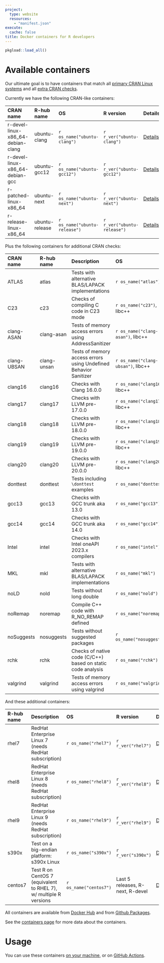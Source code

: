```yaml
---
project:
  type: website
  resources:
    - "manifest.json"
execute:
  cache: false
title: Docker containers for R developers
---
```


```r
pkgload::load_all()
```

# Available containers

Our ultimate goal is to have containers that match all [primary CRAN Linux
systems](https://cran.r-project.org/web/checks/check_flavors.html) and all
[extra CRAN checks](https://cran.r-project.org/web/checks/check_issue_kinds.html).

Currently we have the following CRAN-like containers:

| CRAN name                         | R-hub name      | OS                             | R version                    | Details                                    |
|:----------------------------------|:----------------|:-------------------------------|:-----------------------------|:-------------------------------------------|
| r-devel-linux-x86_64-debian-clang | ubuntu-clang    | `r os_name("ubuntu-clang")`    | `r r_ver("ubuntu-clang")`    | [Details](containers.html#ubuntu-clang)    |
| r-devel-linux-x86_64-debian-gcc   | ubuntu-gcc12    | `r os_name("ubuntu-gcc12")`    | `r r_ver("ubuntu-gcc12")`    | [Details](containers.html#ubuntu-gcc12)    |
| r-patched-linux-x86_64            | ubuntu-next     | `r os_name("ubuntu-next")`     | `r r_ver("ubuntu-next")`     | [Details](containers.html#ubuntu-next)     |
| r-release-linux-x86_64            | ubuntu-release  | `r os_name("ubuntu-release")`  | `r r_ver("ubuntu-release")`  | [Details](containers.html#ubuntu-release)  |

Plus the following containers for additional CRAN checks:

| CRAN name  | R-hub name | Description                                                      | OS                                | R version               | Details                                |
|:-----------|:-----------|:-----------------------------------------------------------------|:----------------------------------|:------------------------|----------------------------------------|
|ATLAS       | atlas      | Tests with alternative BLAS/LAPACK implementations               | `r os_name("atlas")`              | `r r_ver("atlas")`      | [Details](containers.html#atlas)       |
|C23         | c23        | Checks of compiling C code in C23 mode                           | `r os_name("c23")`, libc++        | `r r_ver("c23")`    | [Details](containers.html#c23)             |
|clang-ASAN  | clang-asan | Tests of memory access errors using AddressSanitizer             | `r os_name("clang-asan")`, libc++ | `r r_ver("clang-asan")` | [Details](containers.html#clang-asan)  |
|clang-UBSAN | clang-unsan | Tests of memory access errors using Undefined Behavior Sanitizer | `r os_name("clang-ubsan")`, libc++ | `r r_ver("clang-ubsan")` | [Details](containers.html#clang-ubsan)  |
|clang16     | clang16    | Checks with Clang 16.0.0                                         | `r os_name("clang16")`, libc++    | `r r_ver("clang16")`    | [Details](containers.html#clang16)     |
|clang17     | clang17    | Checks with LLVM pre-17.0.0                                      | `r os_name("clang17")`, libc++    | `r r_ver("clang17")`    | [Details](containers.html#clang17)     |
|clang18     | clang18    | Checks with LLVM pre-18.0.0                                      | `r os_name("clang18")`, libc++    | `r r_ver("clang18")`    | [Details](containers.html#clang18)     |
|clang19     | clang19    | Checks with LLVM pre-19.0.0                                      | `r os_name("clang19")`, libc++    | `r r_ver("clang19")`    | [Details](containers.html#clang19)     |
|clang20     | clang20    | Checks with LLVM pre-20.0.0                                      | `r os_name("clang20")`, libc++    | `r r_ver("clang20")`    | [Details](containers.html#clang20)     |
|donttest    | donttest   | Tests including `\donttest` examples                             | `r os_name("donttest")`           | `r r_ver("donttest")`   | [Details](containers.html#donttest)    |
|gcc13       | gcc13      | Checks with GCC trunk aka 13.0                                   | `r os_name("gcc13")`              | `r r_ver("gcc13")`      | [Details](containers.html#gcc13)       |
|gcc14       | gcc14      | Checks with GCC trunk aka 14.0                                   | `r os_name("gcc14")`              | `r r_ver("gcc14")`      | [Details](containers.html#gcc14)       |
|Intel       | intel      | Checks with Intel oneAPI 2023.x compilers                        | `r os_name("intel")`              | `r r_ver("intel")`      | [Details](containers.html#intel)       |
|MKL         | mkl        | Tests with alternative BLAS/LAPACK implementations               | `r os_name("mkl")`                | `r r_ver("mkl")`        | [Details](containers.html#mkl)         |
|noLD        | nold       | Tests without long double                                        | `r os_name("nold")`               | `r r_ver("nold")`       | [Details](containers.html#nold)        |
|noRemap     | noremap    | Compile C++ code with R_NO_REMAP defined                         | `r os_name("noremap")`            | `r r_ver("noremap")`    | [Details](containers.html#noremap)     |
|noSuggests  | nosuggests | Tests without suggested packages                                 | `r os_name("nosuggests")`         | `r r_ver("nosuggests")` | [Details](containers.html#nosuggests)  |
|rchk        | rchk       | Checks of native code (C/C++) based on static code analysis      | `r os_name("rchk")`               | `r r_ver("rchk")`       | [Details](containers.html#rchk)        |
|valgrind    | valgrind   | Tests of memory access errors using valgrind                     | `r os_name("valgrind")`           | `r r_ver("valgrind")`   | [Details](containers.html#valgrind)    |

And these additional containers:

|R-hub name | Description                                                      | OS                     | R version                        | Details                                |
|:----------|:-----------------------------------------------------------------|:-----------------------|:---------------------------------|----------------------------------------|
| rhel7     | RedHat Enterprise Linux 7 (needs RedHat subscription)            | `r os_name("rhel7")`   | `r r_ver("rhel7")`               | [Details](containers.html#rhel7)       |
| rhel8     | RedHat Enterprise Linux 8 (needs RedHat subscription)            | `r os_name("rhel8")`   | `r r_ver("rhel8")`               | [Details](containers.html#rhel8)       |
| rhel9     | RedHat Enterprise Linux 9 (needs RedHat subscription)            | `r os_name("rhel9")`   | `r r_ver("rhel9")`               | [Details](containers.html#rhel9)       |
| s390x     | Test on a big-endian platform: s390x Linux                       | `r os_name("s390x")`   | `r r_ver("s390x")`               | [Details](containers.html#s390x)       |
| centos7   | Test R on CentOS 7 (equivalent to RHEL 7), w/ multiple R versions| `r os_name("centos7")` | Last 5 releases, R-next, R-devel | [Details](containers.html#centos7)     |

All containers are available from
[Docker Hub](https://hub.docker.com/u/rhub) and from
[Github Packages](https://github.com/orgs/r-hub/packages?repo_name=containers).

See the [containers page](containers.html) for more data about the
containers.

# Usage

You can use these containers [on your machine](local.html), or on
[GitHub Actions](gha.html).
